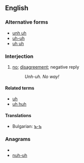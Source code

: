 ==English==

===Alternative forms===
* [[unh uh]]
* [[uh-uh]]
* [[uh uh]]

===Interjection===
{{en-interj|pos=unh-uh!}}

# [[no]]; [[disagreement]]; negative reply
#: ''Unh-uh.  No way!''

====Related terms====
* [[uh]]
* [[uh huh]]

====Translations====
* Bulgarian: [[ъ-ъ]]

===Anagrams===
* {{alphagram|hhnuu}}
* [[nuh-uh#English|nuh-uh]]